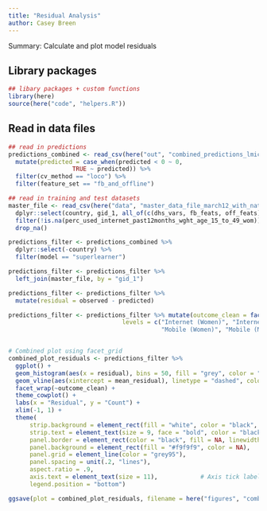 ```yaml
---
title: "Residual Analysis"
author: Casey Breen
---
```


Summary: Calculate and plot model residuals 

## Library packages 

```r
## libary packages + custom functions 
library(here)
source(here("code", "helpers.R"))
```

## Read in data files 

```r
## read in predictions 
predictions_combined <- read_csv(here("out", "combined_predictions_lmics_national_covars_full.csv")) %>% 
  mutate(predicted = case_when(predicted < 0 ~ 0,
                  TRUE ~ predicted)) %>% 
  filter(cv_method == "loco") %>% 
  filter(feature_set == "fb_and_offline") 

## read in training and test datasets 
master_file <- read_csv(here("data", "master_data_file_march12_with_national.csv")) %>% 
  dplyr::select(country, gid_1, all_of(c(dhs_vars, fb_feats, off_feats))) %>% ## the vectors of vars are defined in helper function 
  filter(!is.na(perc_used_internet_past12months_wght_age_15_to_49_wom)) %>%
  drop_na()
```


```r
predictions_filter <- predictions_combined %>% 
  dplyr::select(-country) %>% 
  filter(model == "superlearner") 
```



```r
predictions_filter <- predictions_filter %>% 
  left_join(master_file, by = "gid_1")

predictions_filter <- predictions_filter %>% 
  mutate(residual = observed - predicted)
```


```r

predictions_filter <- predictions_filter %>% mutate(outcome_clean = factor(outcome_clean, 
                                levels = c("Internet (Women)", "Internet (Men)", "Internet (Ratio)",
                                           "Mobile (Women)", "Mobile (Men)", "Mobile (Ratio)")))


# Combined plot using facet_grid
combined_plot_residuals <- predictions_filter %>%
  ggplot() +
  geom_histogram(aes(x = residual), bins = 50, fill = "grey", color = "black") +
  geom_vline(aes(xintercept = mean_residual), linetype = "dashed", color = "red", linewidth = 1) +
  facet_wrap(~outcome_clean) +
  theme_cowplot() +
  labs(x = "Residual", y = "Count") +
  xlim(-1, 1) + 
  theme(
      strip.background = element_rect(fill = "white", color = "black", linewidth = 0.8),
      strip.text = element_text(size = 9, face = "bold", color = "black"),
      panel.border = element_rect(color = "black", fill = NA, linewidth = 0.5),
      panel.background = element_rect(fill = "#f9f9f9", color = NA),
      panel.grid = element_line(color = "grey95"),
      panel.spacing = unit(.2, "lines"),
      aspect.ratio = .9,
      axis.text = element_text(size = 11),            # Axis tick labels
      legend.position = "bottom")

ggsave(plot = combined_plot_residuals, filename = here("figures", "combined_plot_residuals.png"), height = 5, width = 8)
```







